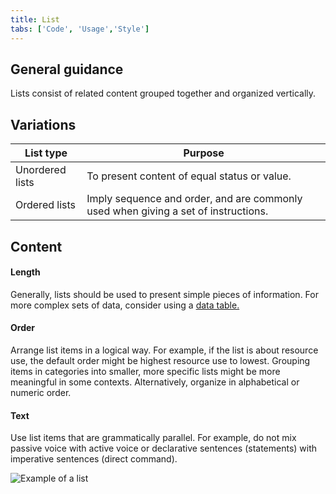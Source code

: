 ```yaml
---
title: List
tabs: ['Code', 'Usage','Style']
---
```

## General guidance

Lists consist of related content grouped together and organized vertically.

## Variations

| List type       | Purpose                                                                            |
| --------------- | ---------------------------------------------------------------------------------- |
| Unordered lists | To present content of equal status or value.                                       |
| Ordered lists   | Imply sequence and order, and are commonly used when giving a set of instructions. |


## Content

#### Length

Generally, lists should be used to present simple pieces of information. For more complex sets of data, consider using a [data table.](/components/data-table)

#### Order

Arrange list items in a logical way. For example, if the list is about resource use, the default order might be highest resource use to lowest. Grouping items in categories into smaller, more specific lists might be more meaningful in some contexts. Alternatively, organize in alphabetical or numeric order.

#### Text

Use list items that are grammatically parallel. For example, do not mix passive voice with active voice or declarative sentences (statements) with imperative sentences (direct command).

![Example of a list](images/list-usage-1.png)
